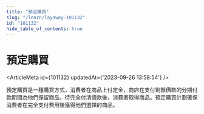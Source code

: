 ```yaml
---
title: "預定購買"
slug: "/learn/layaway-101132"
id: "101132"
hide_table_of_contents: true
---
```



# 預定購買

<ArticleMeta id={101132} updatedAt={'2023-09-26 13:58:54'} />
<div className='border-solid border-b border-t-0 my-4 border-[var(--ifm-color-gray-300)]' />

預定購買是一種購買方式，消費者在商品上付定金，商店在支付剩餘價款的分期付款期間為他們保留商品，待完全付清價款後，消費者取得商品。預定購買計劃確保消費者在完全支付費用後獲得他們選擇的商品。
